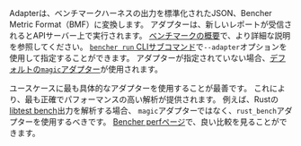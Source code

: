 Adapterは、ベンチマークハーネスの出力を標準化されたJSON、Bencher Metric Format（BMF）に変換します。
アダプターは、新しいレポートが受信されるとAPIサーバー上で実行されます。
[ベンチマークの概要][ベンチマークの概要]で、より詳細な説明を参照してください。
[`bencher run` CLIサブコマンド][bencher run]で`--adapter`オプションを使用して指定することができます。
アダプターが指定されていない場合、[デフォルトの`magic`アダプター][magic adapter]が使用されます。

ユースケースに最も具体的なアダプターを使用することが最善です。
これにより、最も正確でパフォーマンスの高い解析が提供されます。
例えば、Rustの[libtest bench][rust libtest]出力を解析する場合、
`magic`アダプターではなく、`rust_bench`アダプターを使用するべきです。
[Bencher perfページ][perf page]で、良い比較を見ることができます。

[rust libtest]: https://doc.rust-lang.org/rustc/tests/index.html#benchmarks
[perf page]: https://bencher.dev/perf/bencher?key=true&measures=4358146b-b647-4869-9d24-bd22bb0c49b5&tab=benchmarks&testbeds=0d991aac-b241-493a-8b0f-8d41419455d2&branches=619d15ed-0fbd-4ccb-86cb-fddf3124da29&benchmarks=3525f177-fc8f-4a92-bd2f-dda7c4e15699%2C1db23e93-f909-40aa-bf42-838cc7ae05f5&start_time=1688083200000&reports_per_page=4&branches_per_page=8&testbeds_per_page=8&benchmarks_per_page=8&reports_page=1&branches_page=1&testbeds_page=1&benchmarks_page=1&end_time=1704067200000&clear=true

[ベンチマークの概要]: /ja/docs/explanation/benchmarking/
[bencher run]: /ja/docs/explanation/bencher-run/

[magic adapter]: #-magic-default